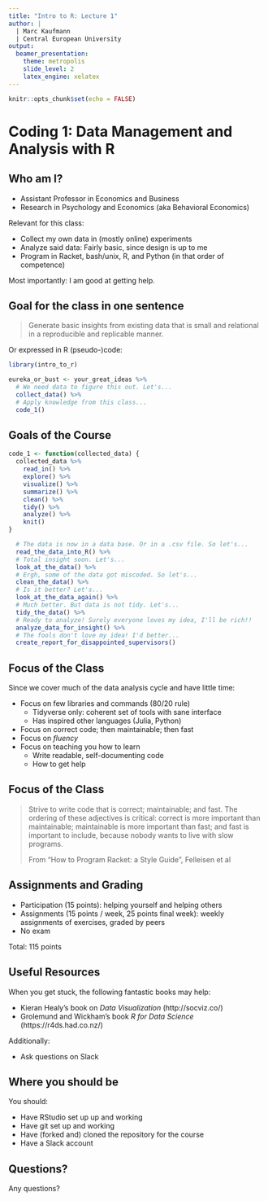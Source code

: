 ```yaml
---
title: "Intro to R: Lecture 1"
author: |
  | Marc Kaufmann
  | Central European University
output: 
  beamer_presentation:
    theme: metropolis
    slide_level: 2
    latex_engine: xelatex
---
```


```r
knitr::opts_chunk$set(echo = FALSE)
```

# Coding 1: Data Management and Analysis with R

## Who am I?

\pause{}

- Assistant Professor in Economics and Business
- Research in Psychology and Economics (aka Behavioral Economics)

\pause{}

Relevant for this class:

- Collect my own data in (mostly online) experiments
- Analyze said data: Fairly basic, since design is up to me 
- Program in Racket, bash/unix, R, and Python (in that order of competence)

\pause{}

Most importantly: I am good at getting help.

## Goal for the class in one sentence

\pause{}

> Generate basic insights\pause{} from existing data\pause{} that is small\pause{} and relational\pause{} in a reproducible and replicable manner.

\pause{}

Or expressed in R (pseudo-)code:

\pause{}

```r
library(intro_to_r)

eureka_or_bust <- your_great_ideas %>% 
  # We need data to figure this out. Let's...
  collect_data() %>%
  # Apply knowledge from this class...
  code_1()
```

## Goals of the Course

```r
code_1 <- function(collected_data) { 
  collected_data %>% 
    read_in() %>%
    explore() %>%
    visualize() %>%
    summarize() %>%
    clean() %>%
    tidy() %>%
    analyze() %>%
    knit()
}
```

```r
  # The data is now in a data base. Or in a .csv file. So let's...
  read_the_data_into_R() %>%
  # Total insight soon. Let's...
  look_at_the_data() %>%
  # Ergh, some of the data got miscoded. So let's...
  clean_the_data() %>%
  # Is it better? Let's...
  look_at_the_data_again() %>%
  # Much better. But data is not tidy. Let's...
  tidy_the_data() %>%
  # Ready to analyze! Surely everyone loves my idea, I'll be rich!!
  analyze_data_for_insight() %>%
  # The fools don't love my idea! I'd better...
  create_report_for_disappointed_supervisors() 
```

## Focus of the Class

Since we cover much of the data analysis cycle and have little time:

- Focus on few libraries and commands (80/20 rule)
  - Tidyverse only: coherent set of tools with sane interface
  - Has inspired other languages (Julia, Python)
- Focus on correct code; then maintainable; then fast
- Focus on *fluency* 
- Focus on teaching you how to learn
  - Write readable, self-documenting code
  - How to get help

## Focus of the Class

> Strive to write code that is correct; maintainable; and fast. The ordering of these adjectives is critical: correct is more important than maintainable; maintainable is more important than fast; and fast is important to include, because nobody wants to live with slow programs. 
>
>
> From "How to Program Racket: a Style Guide", Felleisen et al

## Assignments and Grading

- Participation (15 points): helping yourself and helping others 
- Assignments (15 points / week, 25 points final week): weekly assignments of exercises, graded by peers
- No exam
  
\pause{}

Total: 115 points

## Useful Resources

When you get stuck, the following fantastic books may help:

- Kieran Healy's book on *Data Visualization* (http://socviz.co/)
- Grolemund and Wickham's book *R for Data Science* (https://r4ds.had.co.nz/)

Additionally:

- Ask questions on Slack

## Where you should be

You should:

- Have RStudio set up up and working
- Have git set up and working
- Have (forked and) cloned the repository for the course
- Have a Slack account

## Questions?

\pause{}

Any questions?
